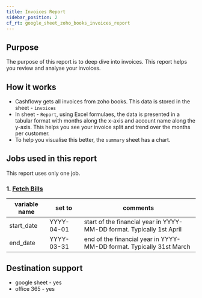 ```yaml
---
title: Invoices Report
sidebar_position: 2
cf_rt: google_sheet_zoho_books_invoices_report
---
```


<Gsheet
  src="https://docs.google.com/spreadsheets/d/1BehbtPDnQfYYz-8IG6O4Rrv0s4QGtD0Yur3sxVAPaZw/edit#gid=90267286"
  type="report"
/>

## Purpose 
The purpose of this report is to deep dive into invoices. This report helps you review and analyse your invoices. 

<AddReport
  template={frontMatter.cf_rt}
/>


## How it works 
- Cashflowy gets all invoices from zoho books. This data is stored in the sheet - `invoices`
- In sheet - `Report`, using Excel formulaes, the data is presented in a tabular format with months along the x-axis and account name along the y-axis. This helps you see your invoice split and trend over the months per customer. 
- To help you visualise this better, the `summary` sheet has a chart.  


## Jobs used in this report
This report uses only one job.
### 1. [Fetch Bills](/library/jobs/zoho_books/fetch_invoices)

| variable name | set to | comments|
| --- | --- | --- | 
| start_date| YYYY-04-01 | start of the financial year in YYYY-MM-DD format. Typically 1st April |
| end_date| YYYY-03-31 | end of the financial year in YYYY-MM-DD format. Typically 31st March |


## Destination support 
- google sheet - yes
- office 365 - yes
